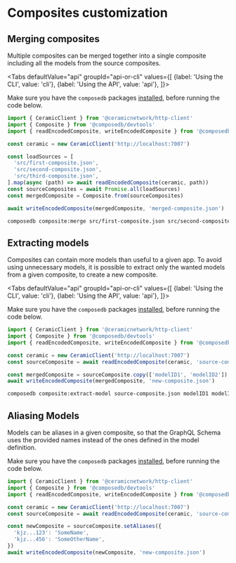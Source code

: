 
# Composites customization

## Merging composites

Multiple composites can be merged together into a single composite including all the models from the source composites.

<Tabs
  defaultValue="api"
  groupId="api-or-cli"
  values={[
    {label: 'Using the CLI', value: 'cli'},
    {label: 'Using the API', value: 'api'},
  ]}>
  <TabItem value="api">

Make sure you have the `composedb` packages [installed](../../installation.mdx), before running the code below.

```js
import { CeramicClient } from '@ceramicnetwork/http-client'
import { Composite } from '@composedb/devtools'
import { readEncodedComposite, writeEncodedComposite } from '@composedb/devtools-node'

const ceramic = new CeramicClient('http://localhost:7007')

const loadSources = [
  'src/first-composite.json',
  'src/second-composite.json',
  'src/third-composite.json',
].map(async (path) => await readEncodedComposite(ceramic, path))
const sourceComposites = await Promise.all(loadSources)
const mergedComposite = Composite.from(sourceComposites)

await writeEncodedComposite(mergedComposite, 'merged-composite.json')
```

  </TabItem>
  <TabItem value="cli">

```sh
composedb composite:merge src/first-composite.json src/second-composite.json src/third-composite.json --output=merged-composite.json
```

  </TabItem>
</Tabs>

## Extracting models

Composites can contain more models than useful to a given app. To avoid using unnecessary models, it is possible to extract only the wanted models from a given composite, to create a new composite.

<Tabs
  defaultValue="api"
  groupId="api-or-cli"
  values={[
    {label: 'Using the CLI', value: 'cli'},
    {label: 'Using the API', value: 'api'},
  ]}>
  <TabItem value="api">

Make sure you have the `composedb` packages [installed](../../installation.mdx), before running the code below.

```js
import { CeramicClient } from '@ceramicnetwork/http-client'
import { Composite } from '@composedb/devtools'
import { readEncodedComposite, writeEncodedComposite } from '@composedb/devtools-node'

const ceramic = new CeramicClient('http://localhost:7007')
const sourceComposite = await readEncodedComposite(ceramic, 'source-composite.json')

const mergedComposite = sourceComposite.copy(['modelID1', 'modelID2'])
await writeEncodedComposite(mergedComposite, 'new-composite.json')
```

  </TabItem>
  <TabItem value="cli">

```sh
composedb composite:extract-model source-composite.json modelID1 modelID2 --output=new-composite.json
```

  </TabItem>
</Tabs>

## Aliasing Models

Models can be aliases in a given composite, so that the GraphQL Schema uses the provided names instead of the ones defined in the model definition.

Make sure you have the `composedb` packages [installed](../../installation.mdx), before running the code below.

```js
import { CeramicClient } from '@ceramicnetwork/http-client'
import { Composite } from '@composedb/devtools'
import { readEncodedComposite, writeEncodedComposite } from '@composedb/devtools-node'

const ceramic = new CeramicClient('http://localhost:7007')
const sourceComposite = await readEncodedComposite(ceramic, 'source-composite.json')

const newComposite = sourceComposite.setAliases({
  'kjz...123': 'SomeName',
  'kjz...456': 'SomeOtherName',
})
await writeEncodedComposite(newComposite, 'new-composite.json')
```
